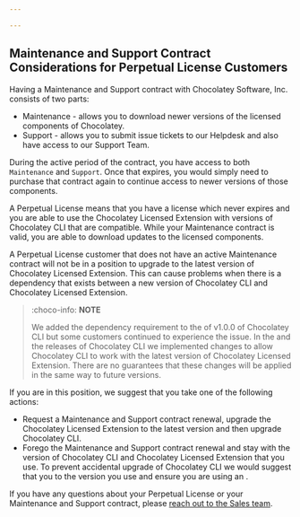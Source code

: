 ```yaml
---

---
```


## Maintenance and Support Contract Considerations for Perpetual License Customers

Having a Maintenance and Support contract with Chocolatey Software, Inc. consists of two parts:

- Maintenance - allows you to download newer versions of the licensed components of Chocolatey.
- Support - allows you to submit issue tickets to our Helpdesk and also have access to our Support Team.

During the active period of the contract, you have access to both `Maintenance` and `Support`.
Once that expires, you would simply need to purchase that contract again to continue access to newer versions of those components.

A Perpetual License means that you have a license which never expires and you are able to use the Chocolatey Licensed Extension with versions of Chocolatey CLI that are compatible.
While your Maintenance contract is valid, you are able to download updates to the licensed components.

A Perpetual License customer that does not have an active Maintenance contract will not be in a position to upgrade to the latest version of Chocolatey Licensed Extension.
This can cause problems when there is a dependency that exists between a new version of Chocolatey CLI and Chocolatey Licensed Extension.

> :choco-info: **NOTE**
>
> We added the dependency requirement to the <Xref title="release notes" value="choco-release-notes" anchor="march-21-2022" /> of v1.0.0 of Chocolatey CLI but some customers continued to experience the issue.
> In the <Xref title="v1.0.1" value="choco-release-notes" anchor="march-24-2022" /> and the <Xref title="v1.1.0" value="choco-release-notes" anchor="march-30-2022" /> releases of Chocolatey CLI we implemented changes to allow Chocolatey CLI to work with the latest version of Chocolatey Licensed Extension. There are no guarantees that these changes will be applied in the same way to future versions.

If you are in this position, we suggest that you take one of the following actions:

- Request a Maintenance and Support contract renewal, upgrade the Chocolatey Licensed Extension to the latest  version and then upgrade Chocolatey CLI.
- Forego the Maintenance and Support contract renewal and stay with the version of Chocolatey CLI and Chocolatey Licensed Extension that you use. To prevent accidental upgrade of Chocolatey CLI we would suggest that you <Xref title="pin" value="choco-command-pin" /> to the version you use and ensure you are using an <Xref title="internal repository" value="organizational-deployment-guide" />.

If you have any questions about your Perpetual License or your Maintenance and Support contract, please [reach out to the Sales team](https://chocolatey.org/contact/sales-general).
